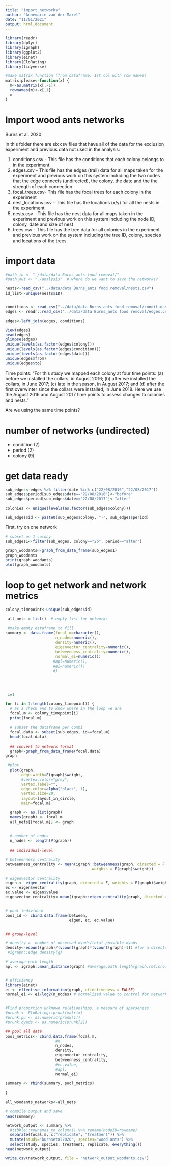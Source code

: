 ```yaml
---
title: "import_networks"
author: "Annemarie van der Marel"
date: "11/01/2021"
output: html_document
---
```


```r
library(readr)
library(dplyr)
library(igraph)
library(ggplot2)
library(einet)
library(EloRating)
library(tidyverse)
```

```r
#make matrix function (from dataframe, 1st col with row names)
matrix.please<-function(x) {
  m<-as.matrix(x[,-1])
  rownames(m)<-x[,1]
  m
}
```



# Import wood ants networks
Burns et al. 2020

In this folder there are six csv files that have all of the data for the 
exclusion experiment and previous data not used in the analysis:

1. conditions.csv     - This file has the conditions that each colony belongs to in the experiment
2. edges.csv          - This file has the edges (trail) data for all maps taken for the
		    	experiment and previous work on this system including the two nodes
		    	that the edge connects (undirected), the colony, the date and the
		    	the strength of each connection
3. focal_trees.csv-     This file has the focal trees for each colony in the experiment
4. nest_locations.csv - This file has the locations (x/y) for all the nests in the 
			experiment
5. nests.csv	      - This file has the nest data for all maps taken in the experiment 
			and previous work on this system including the node ID, colony,
			date and size of nest
6. trees.csv	      - This file has the tree data for all colonies in the experiment and
			previous work on the system including the tree ID, colony, species 
			and locations of the trees

# import data
```r
#path_in <- "./data/data Burns_ants food removal/"
#path_out <- "./analysis"  # where do we want to save the networks?

nests<-read_csv("../data/data Burns_ants food removal/nests.csv")
id_list<-unique(nests$ID)


conditions <- read_csv("../data/data Burns_ants food removal/conditions.csv") # ../ will go one folder back
edges <- readr::read_csv("../data/data Burns_ants food removal/edges.csv")

edges<-left_join(edges, conditions)

View(edges)
head(edges)
glimpse(edges)
unique(levels(as.factor(edges$colony)))
unique(levels(as.factor(edges$condition)))
unique(levels(as.factor(edges$date)))
unique(edges$from)
unique(edges$to)
```
Time points: "For this study we mapped each colony at four time points: (a) before we installed the collars, in August 2016; (b) after we installed the collars, in June 2017; (c) late in the season, in August 2017; and (d) after the first overwinter since the collars were installed, in June 2018. Here we use the August 2016 and August 2017 time points to assess changes to colonies and nests."

Are we using the same time points?


# number of networks (undirected)
- condition (2)
- period (2)
- colony (9)

# get data ready

```r
sub_edges<-edges %>% filter(date %in% c("22/08/2016","22/08/2017"))
sub_edges$period[sub_edges$date=="22/08/2016"]<-"before"
sub_edges$period[sub_edges$date=="22/08/2017"]<-"after"

colonies <- unique(levels(as.factor(sub_edges$colony)))

sub_edges$id <- paste0(sub_edges$colony, "-", sub_edges$period)


```


First, try on one network
```r
# subset on 1 colony
sub_edges1<-filter(sub_edges, colony=="2b", period=="after")

graph_woodants<-graph_from_data_frame(sub_edges1)
graph_woodants
print(graph_woodants)
plot(graph_woodants)

```
# loop to get network and network metrics
```r
colony_timepoint<-unique(sub_edges$id)

 all_nets = list()  # empty list for networks
 
 #make empty dataframe to fill
summary <- data.frame(focal.m=character(), 
                      n_nodes=numeric(), 
                      density=numeric(), 
                      eigenvector_centrality=numeric(),
                      betweenness_centrality=numeric(),
                      normal_ei=numeric())
                     #apl=numeric(),
                     #ei=numeric())
                     #)
                                    
 
 
  
 i=1

for (i in 1:length(colony_timepoint)) {
  # as a check and to know where in the loop we are 
  focal.m <- colony_timepoint[i]
  print(focal.m) 
  
  # subset the dataframe per combi
  focal.data <- subset(sub_edges, id==focal.m)
  head(focal.data)
  
  ## convert to network format
  graph<-graph_from_data_frame(focal.data)
graph 
  
 #plot 
  plot(graph, 
       edge.width=E(graph)$weight,
       #vertex.color="grey",
       vertex.label="",
       edge.color=alpha("black", 1),
       vertex.size=20,
       layout=layout_in_circle,
       main=focal.m)

  graph <- as.list(graph)
  names(graph) <- focal.m
  all_nets[[focal.m]] <- graph
  
  
  # number of nodes
  n_nodes <- length(V(graph))
  
  ## individual-level 

# betweenness centrality
betweenness_centrality <- mean(igraph::betweenness(graph, directed = F,
                                      weights = E(graph)$weight))

# eigenvector centrality
eigen <- eigen_centrality(graph, directed = F, weights = E(graph)$weight)
ec <- eigen$vector
ec.value <- eigen$value
eigenvector_centrality<-mean(igraph::eigen_centrality(graph, directed = F)$vector)


# pool individual
pool_id <- cbind.data.frame(between, 
                            eigen, ec, ec.value)


## group-level 

# density =  number of observed dyads/total possible dyads
density<-ecount(graph)/(vcount(graph)*(vcount(graph)-1)) #for a directed network
 #igraph::edge_density(g)

# average path length
apl <- igraph::mean_distance(graph) #average.path.length(graph.ref.crowd) 


# efficiency
library(einet)
ei <- effective_information(graph, effectiveness = FALSE)
normal_ei <- ei/log2(n_nodes) # normalized value to control for network size


#Find proportion unknown relationships, a measure of sparseness
#prunk <- EloRating::prunk(matrix)
#prunk.pu <- as.numeric(prunk[1])
#prunk.dyads <- as.numeric(prunk[2])

## pool all data
pool_metrics<- cbind.data.frame(focal.m,
                      #n, 
                      n_nodes,
                      density, 
                      eigenvector_centrality, 
                      betweenness_centrality,
                      #ec.value,
                      #apl,
                      normal_ei)

summary <- rbind(summary, pool_metrics)
                        
}
 
all_woodants_networks<-all_nets


```


```r
# compile output and save 
head(summary)

network_output <- summary %>% 
  #tibble::rownames_to_column() %>% rename(nodeID=rowname)
  separate(focal.m, c("replicate", "treatment")) %>%
  mutate(study="burnsetal2020", species="wood ants") %>%
  select(study, species, treatment, replicate, everything())
head(network_output)

write.csv(network_output, file = "network_output_woodants.csv")
 
```





